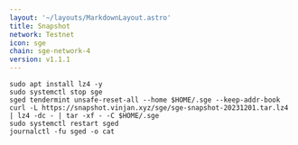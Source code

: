 ```yaml
---
layout: '~/layouts/MarkdownLayout.astro'
title: Snapshot
network: Testnet
icon: sge
chain: sge-network-4
version: v1.1.1
---
```

```
sudo apt install lz4 -y
sudo systemctl stop sge
sged tendermint unsafe-reset-all --home $HOME/.sge --keep-addr-book
curl -L https://snapshot.vinjan.xyz/sge/sge-snapshot-20231201.tar.lz4 | lz4 -dc - | tar -xf - -C $HOME/.sge
sudo systemctl restart sged
journalctl -fu sged -o cat
```
